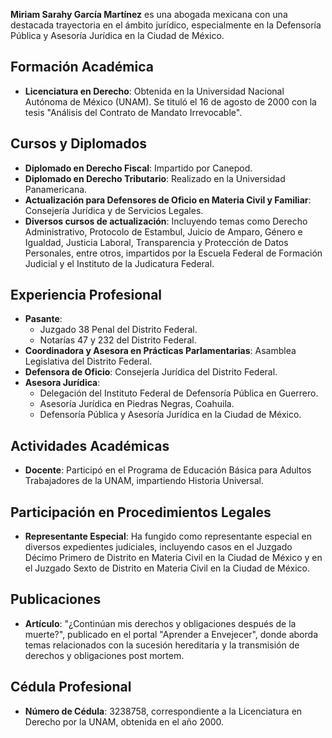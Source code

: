 **Miriam Sarahy García Martínez** es una abogada mexicana con una destacada trayectoria en el ámbito jurídico, especialmente en la Defensoría Pública y Asesoría Jurídica en la Ciudad de México.

## Formación Académica

- **Licenciatura en Derecho**: Obtenida en la Universidad Nacional Autónoma de México (UNAM). Se tituló el 16 de agosto de 2000 con la tesis "Análisis del Contrato de Mandato Irrevocable".

## Cursos y Diplomados

- **Diplomado en Derecho Fiscal**: Impartido por Canepod.
- **Diplomado en Derecho Tributario**: Realizado en la Universidad Panamericana.
- **Actualización para Defensores de Oficio en Materia Civil y Familiar**: Consejería Jurídica y de Servicios Legales.
- **Diversos cursos de actualización**: Incluyendo temas como Derecho Administrativo, Protocolo de Estambul, Juicio de Amparo, Género e Igualdad, Justicia Laboral, Transparencia y Protección de Datos Personales, entre otros, impartidos por la Escuela Federal de Formación Judicial y el Instituto de la Judicatura Federal.

## Experiencia Profesional

- **Pasante**:
  - Juzgado 38 Penal del Distrito Federal.
  - Notarías 47 y 232 del Distrito Federal.
- **Coordinadora y Asesora en Prácticas Parlamentarias**: Asamblea Legislativa del Distrito Federal.
- **Defensora de Oficio**: Consejería Jurídica del Distrito Federal.
- **Asesora Jurídica**:
  - Delegación del Instituto Federal de Defensoría Pública en Guerrero.
  - Asesoría Jurídica en Piedras Negras, Coahuila.
  - Defensoría Pública y Asesoría Jurídica en la Ciudad de México.

## Actividades Académicas

- **Docente**: Participó en el Programa de Educación Básica para Adultos Trabajadores de la UNAM, impartiendo Historia Universal.

## Participación en Procedimientos Legales

- **Representante Especial**: Ha fungido como representante especial en diversos expedientes judiciales, incluyendo casos en el Juzgado Décimo Primero de Distrito en Materia Civil en la Ciudad de México y en el Juzgado Sexto de Distrito en Materia Civil en la Ciudad de México.

## Publicaciones

- **Artículo**: "¿Continúan mis derechos y obligaciones después de la muerte?", publicado en el portal "Aprender a Envejecer", donde aborda temas relacionados con la sucesión hereditaria y la transmisión de derechos y obligaciones post mortem.

## Cédula Profesional

- **Número de Cédula**: 3238758, correspondiente a la Licenciatura en Derecho por la UNAM, obtenida en el año 2000.
